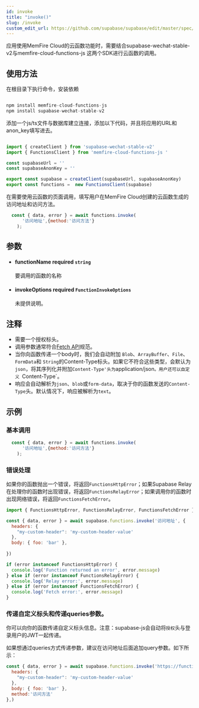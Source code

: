 ```yaml
---
id: invoke
title: "invoke()"
slug: /invoke
custom_edit_url: https://github.com/supabase/supabase/edit/master/spec/supabase_js_v2.yml
---
```


应用使用MemFire Cloud的云函数功能时，需要结合supabase-wechat-stable-v2与memfire-cloud-functions-js 这两个SDK进行云函数的调用。

## 使用方法

在根目录下执行命令，安装依赖

```js

npm install memfire-cloud-functions-js
npm install supabase-wechat-stable-v2

```

添加一个js/ts文件与数据库建立连接，添加以下代码，并且将应用的URL和anon_key填写进去。

```js

import { createClient } from 'supabase-wechat-stable-v2'
import { FunctionsClient } from 'memfire-cloud-functions-js '

const supabaseUrl = ''
const supabaseAnonKey = ''

export const supabase = createClient(supabaseUrl, supabaseAnonKey)
export const functions =  new FunctionsClient(supabase)


```
在需要使用云函数的页面调用，填写用户在MemFire Cloud创建的云函数生成的访问地址和访问方法。

```js
  const { data, error } = await functions.invoke(
      '访问地址',{method:'访问方法'}
    );
```


## 参数


<ul className="method-list-group">
  
<li className="method-list-item">
  <h4 className="method-list-item-label">
    <span className="method-list-item-label-name">
      functionName
    </span>
    <span className="method-list-item-label-badge required">
      required
    </span>
    <span className="method-list-item-validation">
      <code>string</code>
    </span>
  </h4>
  <div class="method-list-item-description">

要调用的函数的名称

  </div>
  
</li>


<li className="method-list-item">
  <h4 className="method-list-item-label">
    <span className="method-list-item-label-name">
      invokeOptions
    </span>
    <span className="method-list-item-label-badge required">
      required
    </span>
    <span className="method-list-item-validation">
      <code>FunctionInvokeOptions</code>
    </span>
  </h4>
  <div class="method-list-item-description">

未提供说明。

  </div>
  
</li>

</ul>


## 注释

- 需要一个授权标头。
- 调用参数通常符合[Fetch API](https://developer.mozilla.org/en-US/docs/Web/API/Fetch_API)规范。
- 当你向函数传递一个body时，我们会自动附加 `Blob`、`ArrayBuffer`、`File`、`FormData`和 `String`的Content-Type标头。如果它不符合这些类型，会默认为`json`，将其序列化并附加`Content-Type'头为`application/json`。用户还可以自定义 `Content-Type`。
- 响应会自动解析为`json`、`blob`或`form-data`，取决于你的函数发送的`Content-Type`头。默认情况下，响应被解析为`text`。










## 示例

### 基本调用


```js
  const { data, error } = await functions.invoke(
      '访问地址',{method:'访问方法'}
    );
```

### 错误处理

如果你的函数抛出一个错误，将返回`FunctionsHttpError`；如果Supabase Relay在处理你的函数时出现错误，将返回`FunctionsRelayError`；如果调用你的函数时出现网络错误，将返回`FunctionsFetchError`。


```js
import { FunctionsHttpError, FunctionsRelayError, FunctionsFetchError } from "supabase-wechat-stable-v2";

const { data, error } = await supabase.functions.invoke('访问地址', {
  headers: {
    "my-custom-header": 'my-custom-header-value'
  },
  body: { foo: 'bar' },
  
})

if (error instanceof FunctionsHttpError) {
  console.log('Function returned an error', error.message)
} else if (error instanceof FunctionsRelayError) {
  console.log('Relay error:', error.message)
} else if (error instanceof FunctionsFetchError) {
  console.log('Fetch error:', error.message)
}
```

### 传递自定义标头和传递queries参数。

你可以向你的函数传递自定义标头信息。注意：supabase-js会自动将`授权`头与登录用户的JWT一起传递。

如果想通过queries方式传递参数，建议在访问地址后面追加query参数。如下所示：


```js
const { data, error } = await supabase.functions.invoke('https://functions1.memfiredb.com/xxxxxxxxx/functionName?action=pay', {
  headers: {
    "my-custom-header": 'my-custom-header-value'
  },
  body: { foo: 'bar' },
  method:'访问方法'
},)
```
